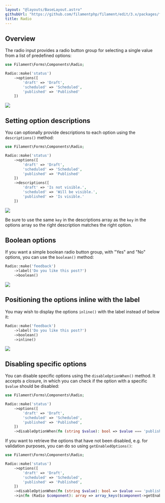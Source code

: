 ```yaml
---
layout: "@layouts/BaseLayout.astro"
githubUrl: "https://github.com/filamentphp/filament/edit/3.x/packages/forms/docs/03-fields/07-radio.md"
title: Radio
---
```


## Overview

The radio input provides a radio button group for selecting a single value from a list of predefined options:

```php
use Filament\Forms\Components\Radio;

Radio::make('status')
    ->options([
        'draft' => 'Draft',
        'scheduled' => 'Scheduled',
        'published' => 'Published'
    ])
```

![](https://user-images.githubusercontent.com/41773797/147613206-644bd6a4-4814-4a99-b398-d03625179bfa.png)

## Setting option descriptions

You can optionally provide descriptions to each option using the `descriptions()` method:

```php
use Filament\Forms\Components\Radio;

Radio::make('status')
    ->options([
        'draft' => 'Draft',
        'scheduled' => 'Scheduled',
        'published' => 'Published'
    ])
    ->descriptions([
        'draft' => 'Is not visible.',
        'scheduled' => 'Will be visible.',
        'published' => 'Is visible.'
    ])
```

![](https://user-images.githubusercontent.com/41773797/147613223-0114ad7e-091c-43cf-b156-67cd0aaf5c0c.png)

Be sure to use the same `key` in the descriptions array as the `key` in the options array so the right description matches the right option.

## Boolean options

If you want a simple boolean radio button group, with "Yes" and "No" options, you can use the `boolean()` method:

```php
Radio::make('feedback')
    ->label('Do you like this post?')
    ->boolean()
```

![](https://user-images.githubusercontent.com/41773797/147613274-04745624-3ddd-46bb-b25c-1e756d6f4958.png)

## Positioning the options inline with the label

You may wish to display the options `inline()` with the label instead of below it:

```php
Radio::make('feedback')
    ->label('Do you like this post?')
    ->boolean()
    ->inline()
```

![](https://user-images.githubusercontent.com/41773797/147709853-198d54fb-1bb1-4e82-87d0-3034b9152f0e.png)

## Disabling specific options

You can disable specific options using the `disableOptionWhen()` method. It accepts a closure, in which you can check if the option with a specific `$value` should be disabled:

```php
use Filament\Forms\Components\Radio;

Radio::make('status')
    ->options([
        'draft' => 'Draft',
        'scheduled' => 'Scheduled',
        'published' => 'Published',
    ])
    ->disableOptionWhen(fn (string $value): bool => $value === 'published')
```

If you want to retrieve the options that have not been disabled, e.g. for validation purposes, you can do so using `getEnabledOptions()`:

```php
use Filament\Forms\Components\Radio;

Radio::make('status')
    ->options([
        'draft' => 'Draft',
        'scheduled' => 'Scheduled',
        'published' => 'Published',
    ])
    ->disableOptionWhen(fn (string $value): bool => $value === 'published')
    ->in(fn (Radio $component): array => array_keys($component->getEnabledOptions()))
```
